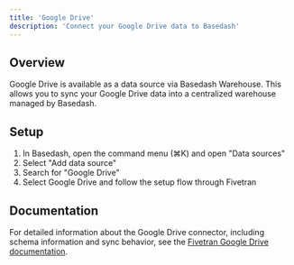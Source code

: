 ```yaml
---
title: 'Google Drive'
description: 'Connect your Google Drive data to Basedash'
---
```


## Overview

Google Drive is available as a data source via Basedash Warehouse. This allows you to sync your Google Drive data into a centralized warehouse managed by Basedash.

## Setup

1. In Basedash, open the command menu (⌘K) and open "Data sources"
2. Select "Add data source"
3. Search for "Google Drive"
4. Select Google Drive and follow the setup flow through Fivetran

## Documentation

For detailed information about the Google Drive connector, including schema information and sync behavior, see the [Fivetran Google Drive documentation](https://fivetran.com/docs/connectors/files/google-drive).
